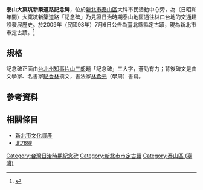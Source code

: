 {{coord|25.0564497632829|N|121.404813224306|E|display=title}}
{{tw monument
|name = 泰山大窠坑新築道路記念碑
|image = 泰山大窠坑新築道路記念碑.jpg
|imagename = 
|othername= 
|formalname= 泰山大窠坑新築道路記念碑
|level = 直轄市定古蹟
|class= 碑碣
|material= [[石材|石材]]
|location = {{TWN}}[[新北市|新北市]][[泰山區_(新北市)|泰山區]]大科路300號（大科市民活動中心）
|time = {{flagicon|Empire of Japan}} 日昭和年間
|cost = 免費參觀
|open = 隨時開放
|reg_url =https://nchdb.boch.gov.tw/assets/advanceSearch/monument/20090706000001
}}

'''泰山大窠坑新築道路記念碑'''，位於[[新北市|新北市]][[泰山區_(新北市)|泰山區]]大科市民活動中心旁，為（日昭和年間）大窠坑新築道路「記念碑」乃見證日治時期泰山地區通往林口台地的交通建設發展歷史。於2009年（民國98年）7月6日公告為臺北縣縣定古蹟，現為新北市市定古蹟。<ref>{{cite web |url =https://nchdb.boch.gov.tw/assets/advanceSearch/monument/20090706000001 |title =泰山大窠坑新築道路記念碑 |work =文化部文化資產局 |publisher = |accessdate = |archive-date =2019-01-14 |archive-url =https://web.archive.org/web/20190114153312/https://nchdb.boch.gov.tw/assets/advanceSearch/monument/20090706000001 |dead-url =no }}</ref>

==規格==
記念碑正面由[[台北州知事|台北州知事]][[片山三郎|片山三郎]]題「記念碑」三大字，蒼勁有力；背後碑文是由文學家、名書家[[駱香林|駱香林]]撰文，書法家[[林希元|林希元]]（學周）書寫。

==參考資料==
{{Reflist}}

==相關條目==
*[[新北市文化資產|新北市文化資產]]
*[[北76線|北76線]]

{{Taiwanese building-stub}}
{{台灣直轄市定古蹟}}
{{新北市文化資產}}
[[Category:台灣日治時期紀念碑|Category:台灣日治時期紀念碑]]
[[Category:新北市市定古蹟|Category:新北市市定古蹟]]
[[Category:泰山區_(臺灣)|Category:泰山區 (臺灣)]]
